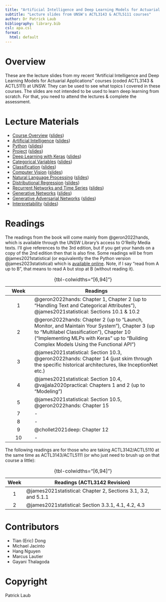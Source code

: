 ```yaml
---
title: "Artificial Intelligence and Deep Learning Models for Actuarial Applications"
subtitle: "Lecture slides from UNSW's ACTL3143 & ACTL5111 courses"
author: Dr Patrick Laub
bibliography: library.bib
csl: apa.csl
format:
  html: default
---
```


# Overview

These are the lecture slides from my recent "Artificial Intelligence and Deep Learning Models for Actuarial Applications" courses (coded ACTL3143 & ACTL5111) at UNSW.
They can be used to see what topics I covered in these courses.
The slides are not intended to be used to learn deep learning from scratch.
For that, you need to attend the lectures & complete the assessment.

# Lecture Materials

- [Course Overview](/Lecture-1-Artificial-Intelligence/course-overview.html) ([slides](/Lecture-1-Artificial-Intelligence/course-overview.pdf))
- [Artificial Intelligence](/Lecture-1-Artificial-Intelligence/artificial-intelligence.html) ([slides](/Lecture-1-Artificial-Intelligence/artificial-intelligence.pdf))
- [Python](/Lecture-1-Artificial-Intelligence/python.html) ([slides](/Lecture-1-Artificial-Intelligence/python.pdf))
- [Project](/Lecture-2-Deep-Learning-Keras/project.html) ([slides](/Lecture-2-Deep-Learning-Keras/project.pdf))
- [Deep Learning with Keras](/Lecture-2-Deep-Learning-Keras/deep-learning-keras.html) ([slides](/Lecture-2-Deep-Learning-Keras/deep-learning-keras.pdf))
- [Categorical Variables](/Lecture-3-Tabular-Data/categorical-variables.html) ([slides](/Lecture-3-Tabular-Data/categorical-variables.pdf))
- [Classification](/Lecture-3-Tabular-Data/classification.html) ([slides](/Lecture-3-Tabular-Data/classification.pdf))
- [Computer Vision](/Lecture-4-Computer-Vision/computer-vision.html) ([slides](/Lecture-4-Computer-Vision/computer-vision.pdf))
- [Natural Language Processing](/Lecture-5-Natural-Language-Processing/natural-language-processing.html) ([slides](/Lecture-5-Natural-Language-Processing/natural-language-processing.pdf))
- [Distributional Regression](/Lecture-6-Distributional-Regression/distributional-regression.html) ([slides](/Lecture-6-Distributional-Regression/distributional-regression.pdf))
- [Recurrent Networks and Time Series](/Lecture-7-Recurrent-Neural-Networks-And-Time-Series/rnns-and-time-series.html) ([slides](/Lecture-7-Recurrent-Neural-Networks-And-Time-Series/rnns-and-time-series.pdf))
- [Generative Networks](/Lecture-8-Generative-Networks/generative-networks.html) ([slides](/Lecture-8-Generative-Networks/generative-networks.pdf))
- [Generative Adversarial Networks](/Lecture-8-Generative-Networks/gans.html) ([slides](/Lecture-8-Generative-Networks/gans.pdf))
- [Interpretability](/Lecture-9-Advanced-Topics/interpretability.html) ([slides](/Lecture-9-Advanced-Topics/interpretability.pdf))


# Readings

The readings from the book will come mainly from @geron2022hands, which is available through the UNSW Library's access to O'Reilly Media texts.
I'll give references to the 3rd edition, but if you get your hands on a copy of the 2nd edition then that is also fine.
Some readings will be from @james2021statistical (or equivalently the the Python version @james2023statistical) which is [available online](https://www.statlearning.com).
Note, if I say "read from A up to B", that means to read A but stop at B (without reading it).

| Week | Readings |
|:-:|--------------|
| 1 | @geron2022hands: Chapter 1, Chapter 2 (up to "Handling Text and Categorical Attributes"), @james2021statistical: Sections 10.1 & 10.2
| 2 | @geron2022hands: Chapter 2 (up to "Launch, Monitor, and Maintain Your System"), Chapter 3 (up to "Multilabel Classification"), Chapter 10 ("Implementing MLPs with Keras" up to "Building Complex Models Using the Functional API")
| 3 | @james2021statistical: Section 10.3, @geron2022hands: Chapter 14 (just skim through the specific historical architectures, like InceptionNet etc.) |
| 4 | @james2021statistical: Section 10.4, @vajjala2020practical: Chapters 1 and 2 (up to "Modeling") |
| 5 | @james2021statistical: Section 10.5, @geron2022hands: Chapter 15 |
| 7 | - |
| 8 | - |
| 9 | @chollet2021deep: Chapter 12 |
| 10 | - |

: {tbl-colwidths="[6,94]"}

The following readings are for those who are taking ACTL3142/ACTL5110 at the same time as ACTL3143/ACTL5111 (or who just need to brush up on that course a little):

| Week | Readings (ACTL3142 Revision) |
|:--:|--------------|
| 1 | @james2021statistical: Chapter 2, Sections 3.1, 3.2, and 5.1.1 |
| 2 | @james2021statistical: Section 3.3.1, 4.1, 4.2, 4.3 |

: {tbl-colwidths="[6,94]"}

<!-- 
# List of Topics Covered

## [Lecture 1: Python](/Lecture-1-Artificial-Intelligence/python.qmd)

::: columns
::: column

- default arguments
- dictionaries
- f-strings
- function definitions
- Google Colaboratory
- `help`
- list
:::
::: column
- `pip install ...`
- `range`
- slicing
- tuple
- `type`
- whitespace indentation
- zero-indexing
:::
:::

## [Lecture 2: Deep Learning](/Lecture-2-Deep-Learning-Keras/deep-learning-keras.qmd)

::: columns
::: column
- activations, activation function
- artificial neural network
- biases (in neurons)
- callbacks
- cost/loss function
- deep/shallow network, network depth
- dense or fully-connected layer
- early stopping
- epoch
- feed-forward neural network
:::
::: column
- Keras, Tensorflow, PyTorch
- matplotlib, seaborn
- neural network architecture
- overfitting
- perceptron
- ReLU activation
- representation learning
- training/validation/test split
- universal approximation theorem
- weights (in a neuron)
:::
:::

## Tutorial 2: Forward Pass

::: columns
::: column
- batches, batch size
- forward pass of network
- gradient-based learning
:::
::: column
- learning rate
- stochastic (mini-batch) gradient descent
:::
:::

## [Lecture 3: Tabular Data](/Lecture-3-Tabular-Data/categorical-variables.qmd)

::: columns
:::: column
**Categorical Variables**

- entity embeddings
- Input layer
- Keras functional API
- nominal variables
- ordinal variables
- Reshape layer
- skip connection
- wide & deep network
::::
:::: column
**Classification**

- accuracy
- confusion matrix
- cross-entropy loss
- metrics
- sigmoid activation
- sofmax activation
::::
:::

## [Lecture 4: Computer Vision](/Lecture-4-Computer-Vision/computer-vision.qmd)

::: columns
::: column
- AlexNet, GoogLeNet, Inception
- channels
- computer vision
- convolutional layer & CNN
- error analysis
- fine-tuning
- filter/kernel
:::
::: column
- flatten layer
- ImageNet
- max pooling
- MNIST
- stride
- tensor (rank, dimension)
- transfer learning
:::
:::

## Tutorial 4: Backpropagation

- backpropagation
- partial derivatives

## [Lecture 5: Natural Language Processing](/Lecture-5-Natural-Language-Processing/natural-language-processing.qmd)

::: columns
:::: column
- bag of words
- lemmatization
- one-hot embedding
- stop words
::::
:::: column
- vocabulary
- word embeddings/vectors
- word2vec
::::
:::

## [Lecture 6: Uncertainy Quantification](/Lecture-6-Uncertainty-Quantification/uncertainty-quantification.qmd)

::: columns
::: column
- aleatoric and epistemic uncertainty
- Bayesian neural network
- deep ensembles
- dropout
- ensemble model
- CANN
- GLM
:::
::: column
- MDN
- mixture distribution
- Monte Carlo dropout
- posterior sampling
- proper scoring rule
- uncertainty quantification
- variational approximation
:::
:::

## [Lecture 7: Recurrent Networks and Time Series](/Lecture-7-Recurrent-Neural-Networks-And-Time-Series/rnns-and-time-series.qmd)

- GRU
- LSTM
- recurrent neural networks
- SimpleRNN

## [Lecture 8: Generative Networks](/Lecture-8-Generative-Networks/generative-networks.qmd)


## Lecture 8-9: Generative Networks

::: columns
:::: column
- autoencoder (variational)
- beam search
- bias
- ChatGPT (& RLHF)
- DeepDream
- generative adversarial networks
- greedy sampling
::::
:::: column
- Hugging Face
- language model
- latent space
- neural style transfer
- softmax temperature
- stochastic sampling
::::
:::

## [Lecture 9: Interpretability](/Lecture-9-Advanced-Topics/interpretability.qmd)

- global interpretability
- Grad-CAM
- inherent interpretability
- LIME
- local interpretability
- permutation importance
- post-hoc interpretability
- SHAP values
-->

# Contributors

- Tian (Eric) Dong
- Michael Jacinto
- Hang Nguyen
- Marcus Lautier
- Gayani Thalagoda

# Copyright

Patrick Laub
